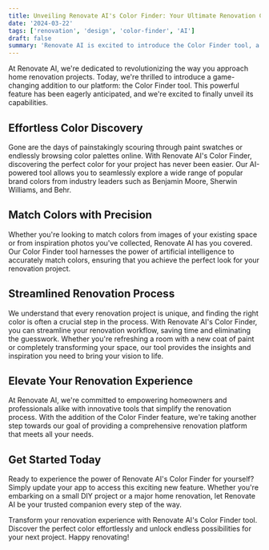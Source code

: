 ```yaml
---
title: Unveiling Renovate AI's Color Finder: Your Ultimate Renovation Companion
date: '2024-03-22'
tags: ['renovation', 'design', 'color-finder', 'AI']
draft: false
summary: 'Renovate AI is excited to introduce the Color Finder tool, a powerful feature that revolutionizes the way you approach home renovation projects. Discover the perfect color effortlessly and unlock endless possibilities for your next project.'
---
```


At Renovate AI, we're dedicated to revolutionizing the way you approach home renovation projects. Today, we're thrilled to introduce a game-changing addition to our platform: the Color Finder tool. This powerful feature has been eagerly anticipated, and we're excited to finally unveil its capabilities.

## Effortless Color Discovery

Gone are the days of painstakingly scouring through paint swatches or endlessly browsing color palettes online. With Renovate AI's Color Finder, discovering the perfect color for your project has never been easier. Our AI-powered tool allows you to seamlessly explore a wide range of popular brand colors from industry leaders such as Benjamin Moore, Sherwin Williams, and Behr.

## Match Colors with Precision

Whether you're looking to match colors from images of your existing space or from inspiration photos you've collected, Renovate AI has you covered. Our Color Finder tool harnesses the power of artificial intelligence to accurately match colors, ensuring that you achieve the perfect look for your renovation project.

## Streamlined Renovation Process

We understand that every renovation project is unique, and finding the right color is often a crucial step in the process. With Renovate AI's Color Finder, you can streamline your renovation workflow, saving time and eliminating the guesswork. Whether you're refreshing a room with a new coat of paint or completely transforming your space, our tool provides the insights and inspiration you need to bring your vision to life.

## Elevate Your Renovation Experience

At Renovate AI, we're committed to empowering homeowners and professionals alike with innovative tools that simplify the renovation process. With the addition of the Color Finder feature, we're taking another step towards our goal of providing a comprehensive renovation platform that meets all your needs.

## Get Started Today

Ready to experience the power of Renovate AI's Color Finder for yourself? Simply update your app to access this exciting new feature. Whether you're embarking on a small DIY project or a major home renovation, let Renovate AI be your trusted companion every step of the way.

Transform your renovation experience with Renovate AI's Color Finder tool. Discover the perfect color effortlessly and unlock endless possibilities for your next project. Happy renovating!
